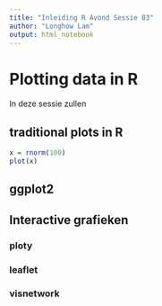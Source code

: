 ```yaml
---
title: "Inleiding R Avond Sessie 03"
author: "Longhow Lam"
output: html_notebook
---
```


# Plotting data in R

In deze sessie zullen 


## traditional plots in R
```r
x = rnorm(100)
plot(x) 
```



## ggplot2


## Interactive grafieken


### ploty

### leaflet

### visnetwork





